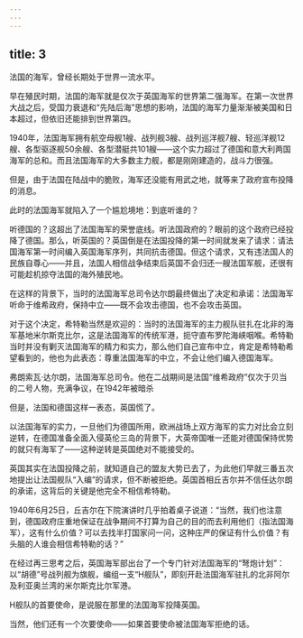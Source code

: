 ```yaml
---
---
---
```

title: 3
---



法国的海军，曾经长期处于世界一流水平。

早在殖民时期，法国的海军就是仅次于英国海军的世界第二强海军。在第一次世界大战之后，受国力衰退和“先陆后海”思想的影响，法国的海军力量渐渐被美国和日本超过，但依旧还能排到世界第四。

1940年，法国海军拥有航空母舰1艘、战列舰3艘、战列巡洋舰7艘、轻巡洋舰12艘、各型驱逐舰50余艘、各型潜艇共101艘——这个实力超过了德国和意大利两国海军的总和。而且法国海军的大多数主力舰，都是刚刚建造的，战斗力很强。

但是，由于法国在陆战中的脆败，海军还没能有用武之地，就等来了政府宣布投降的消息。

此时的法国海军就陷入了一个尴尬境地：到底听谁的？

听德国的？这超出了法国海军的荣誉底线。听法国政府的？眼前的这个政府已经投降了德国。那么，听英国的？英国倒是在法国投降的第一时间就发来了请求：请法国海军第一时间编入英国海军序列，共同抗击德国。但这个请求，又有违法国人的民族自尊心——并且，法国人相信战争结束后英国不会归还一艘法国军舰，还很有可能趁机掠夺法国的海外殖民地。

在这样的背景下，当时的法国海军总司令达尔朗最终做出了决定和承诺：法国海军听命于维希政府，保持中立——既不会攻击德国，也不会攻击英国。

对于这个决定，希特勒当然是欢迎的：当时的法国海军的主力舰队驻扎在北非的海军基地米尔斯克比尔，这是法国海军的传统军港，扼守直布罗陀海峡咽喉。希特勒当时并没有剿灭法国海军的精力和实力，那么他们自己宣布中立，肯定是希特勒希望看到的，他也为此表态：尊重法国海军的中立，不会让他们编入德国海军。

弗朗索瓦·达尔朗，法国海军总司令。他在二战期间是法国“维希政府”仅次于贝当的二号人物，充满争议，在1942年被暗杀



但是，法国和德国这样一表态，英国慌了。

以法国海军的实力，一旦他们为德国所用，欧洲战场上双方海军的实力对比会立刻逆转，在德国准备全面入侵英伦三岛的背景下，大英帝国唯一还能对德国保持优势的就只有海军了——这种逆转是英国绝对不能接受的。

英国其实在法国投降之前，就知道自己的盟友大势已去了，为此他们早就三番五次地提出让法国舰队“入编”的请求，但不断被拒绝。英国首相丘吉尔并不信任达尔朗的承诺，这背后的关键是他完全不相信希特勒。

1940年6月25日，丘吉尔在下院演讲时几乎拍着桌子说道：“当然，我们也注意到，德国政府庄重地保证在战争期间不打算为自己的目的而去利用他们（指法国海军），这有什么价值？可以去找半打国家问一问，这种庄严的保证有什么价值？有头脑的人谁会相信希特勒的话？”

在经过再三思考之后，英国海军部出台了一个专门针对法国海军的“弩炮计划”：以“胡德”号战列舰为旗舰，编组一支“H舰队”，即刻开赴法国海军驻扎的北非阿尔及利亚奥兰湾的米尔斯克比尔军港。

H舰队的首要使命，是说服在那里的法国海军投降英国。

当然，他们还有一个次要使命——如果首要使命被法国海军拒绝的话。